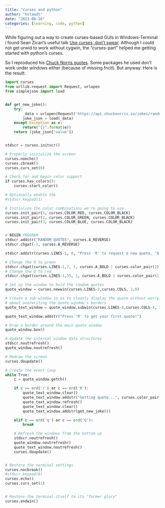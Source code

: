 ```yaml
---
title: "curses and python"
author: "hstaudt"
date: "2023-08-16"
categories: [learning, code, python]
---
```


While figuring out a way to create curses-based GUIs in Windows-Terminal i found Sean Zicari's useful talk [Use curses, don't swear](https://www.youtube.com/watch?v=eN1eZtjLEnU). Although I could not get urwid to work without cygwin, the "curses-part" helped me getting started with python's curses.

So I reproduced his [Chuck Norris quotes](https://github.com/SeanZicari/pycon-curses). Some packages he used don't work under windows either (because of missing fnctl). But anyway: Here is the result:


```python
import curses
from urllib.request import Request, urlopen
from simplejson import load


def get_new_joke():
    try:
        _data = urlopen(Request('https://api.chucknorris.io/jokes/random', headers={"User-Agent": ""}))
        joke_json = load(_data)
    except Exception as e:
        return("{}".format(e))
    return (joke_json['value'])


stdscr = curses.initscr()

# Properly initialize the screen
curses.noecho()
curses.cbreak()
curses.curs_set(0)

# Check for and begin color support
if curses.has_colors():
    curses.start_color()

# Optionally enable the
#stdscr.keypad(1)

# Initialize the color combinations we're going to use
curses.init_pair(1, curses.COLOR_RED, curses.COLOR_BLACK)
curses.init_pair(2, curses.COLOR_GREEN, curses.COLOR_BLACK)
curses.init_pair(3, curses.COLOR_BLUE, curses.COLOR_BLACK)


# BEGIN PROGRAM
stdscr.addstr("RANDOM QUOTES", curses.A_REVERSE)
stdscr.chgat(-1, curses.A_REVERSE)

stdscr.addstr(curses.LINES-1, 0, "Press 'R' to request a new quote, 'Q' to quit")

# Change the R to green
stdscr.chgat(curses.LINES-1,7, 1, curses.A_BOLD | curses.color_pair(2))
# Change the Q to red
stdscr.chgat(curses.LINES-1,35, 1, curses.A_BOLD | curses.color_pair(1))

# Set up the window to hold the random quotes
quote_window = curses.newwin(curses.LINES-2,curses.COLS, 1,0)

# Create a sub-window so as to cleanly display the quote without worrying
# about overwriting the quote window's borders
quote_text_window = quote_window.subwin(curses.LINES-6,curses.COLS-4, 3,2)

quote_text_window.addstr("Press 'R' to get your first quote!")

# Draw a border around the main quote window
quote_window.box()

# Update the internal window data structures
stdscr.noutrefresh()
quote_window.noutrefresh()

# Redraw the screen
curses.doupdate()

# Create the event loop
while True:
    c = quote_window.getch()

    if c == ord('r') or c == ord('R'):
        quote_text_window.clear()
        quote_text_window.addstr("Getting quote...", curses.color_pair(3))
        quote_text_window.refresh()
        quote_text_window.clear()
        quote_text_window.addstr(get_new_joke())

    elif c == ord('q') or c == ord('Q'):
        break

    # Refresh the windows from the bottom up
    stdscr.noutrefresh()
    quote_window.noutrefresh()
    quote_text_window.noutrefresh()
    curses.doupdate()


# Restore the terminal settings
curses.nocbreak()
#stdscr.keypad(0)
curses.echo()
curses.curs_set(1)


# Restore the terminal itself to its "former glory"
curses.endwin()
```



